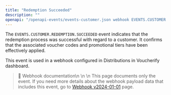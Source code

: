 ```yaml
---
title: "Redemption Succeeded"
description: ""
openapi: "/openapi-events/events-customer.json webhook EVENTS.CUSTOMER.REDEMPTION.SUCCEEDED"
---
```


The `EVENTS.CUSTOMER.REDEMPTION.SUCCEEDED` event indicates that the redemption process was successful with regard to a customer. It confirms that the associated voucher codes and promotional tiers have been effectively applied.

This event is used in a webhook configured in Distributions in Voucherify dashboard.

> 📘 Webhook documentation\n
>\n
>\n This page documents only the event. If you need more details about the webhook payload data that includes this event, go to [Webhook v2024-01-01](/api-reference/introduction-to-webhooks "Introduction to webhooks v2024-01-01") page.